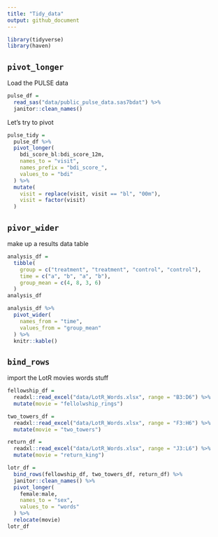 ```yaml
---
title: "Tidy_data"
output: github_document
---
```


```r
library(tidyverse)
library(haven)
```

## `pivot_longer`

Load the PULSE data

```r
pulse_df = 
  read_sas("data/public_pulse_data.sas7bdat") %>% 
  janitor::clean_names()
```

Let's try to pivot

```r
pulse_tidy = 
  pulse_df %>% 
  pivot_longer(
    bdi_score_bl:bdi_score_12m,
    names_to = "visit",
    names_prefix = "bdi_score_",
    values_to = "bdi"
  ) %>% 
  mutate(
    visit = replace(visit, visit == "bl", "00m"),
    visit = factor(visit)
  )
```

## `pivor_wider`

make up a results data table

```r
analysis_df = 
  tibble(
    group = c("treatment", "treatment", "control", "control"),
    time = c("a", "b", "a", "b"),
    group_mean = c(4, 8, 3, 6)
  )
analysis_df

analysis_df %>% 
  pivot_wider(
    names_from = "time",
    values_from = "group_mean"
  ) %>% 
  knitr::kable()
```

## `bind_rows`

import the LotR movies words stuff

```r
fellowship_df = 
  readxl::read_excel("data/LotR_Words.xlsx", range = "B3:D6") %>% 
  mutate(movie = "fellolwship_rings")

two_towers_df = 
  readxl::read_excel("data/LotR_Words.xlsx", range = "F3:H6") %>% 
  mutate(movie = "two_towers")

return_df = 
  readxl::read_excel("data/LotR_Words.xlsx", range = "J3:L6") %>% 
  mutate(movie = "return_king")

lotr_df = 
  bind_rows(fellowship_df, two_towers_df, return_df) %>% 
  janitor::clean_names() %>% 
  pivot_longer(
    female:male,
    names_to = "sex",
    values_to = "words"
  ) %>% 
  relocate(movie)
lotr_df
```

